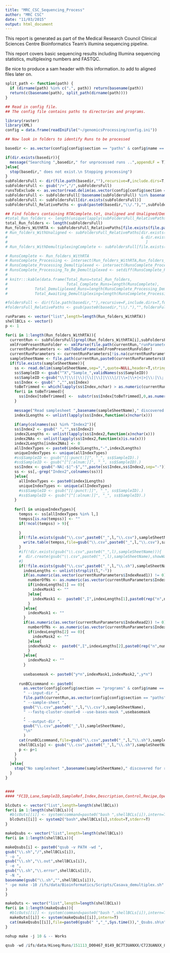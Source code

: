 ```yaml
---
title: "MRC_CSC_Sequencing_Process"
author: "MRC CSC"
date: "11/03/2015"
output: html_document
---
```


This report is generated as part of the Medical Research Council Clinical Sciences Centre Bioinformatics Team's illumina sequencing pipeline.

This report covers basic sequencing results including Illumina sequencing statistics, multiplexing numbers and FASTQC.


Be nice to produce a sam header with this information..to add to aligned files later on.

```r

split_path <- function(path) {
  if (dirname(path) %in% c(".", path)) return(basename(path))
  return(c(basename(path), split_path(dirname(path))))
}

## Read in config file.
## The config file contains paths to directories and programs.

library(raster)
library(XML)
config = data.frame(readIniFile("~/genomicsProcessing/config.ini"))

## Now look in folders to identify Runs to be processed

basedir <- as.vector(config[config$section == "paths" & config$name == "basedir","value"])

if(dir.exists(basedir)){
  message("Searching ",basedir," for unprocessed runs ..",appendLF = T)
}else{
  stop(basedir," does not exist.\n Stopping processing")
}
subFoldersFull <- dir(file.path(basedir,""),recursive=F,include.dirs=T,full.names=T)
subFoldersFull <- gsub("/+","/",subFoldersFull)
runsToExclude <- as.vector(read.delim(as.vector(config[config$section == "paths" & config$name == "runsToExclude","value"]),h=F)[,1])
subFoldersFull <- subFoldersFull[!basename(subFoldersFull) %in% basename(runsToExclude)]
subFoldersFull <- subFoldersFull[dir.exists(subFoldersFull)]
subFoldersFull_RelativePaths <- gsub(paste0(basedir,"\\/."),"",subFoldersFull)

## Find folders containing RTAComplete.txt, Unaligned and Unaligned/Demultiplexing.html
#total_Run_folders <- length(unique(lapply(subFoldersFull_RelativePaths,function(x) split_path(x)[[length(split_path(x))]])))
total_Run_folders <- length(subFoldersFull)
Run_folders_WithRTA <- subFoldersFull_RelativePaths[file.exists(file.path(subFoldersFull,"RTAComplete.txt"))]
# Run_folders_WithUnaligned <- subFoldersFull_RelativePaths[dir.exists(file.path(subFoldersFull,"Unaligned"))
#                                                           & dir.exists(subFoldersFull)
#                                                             ]
# Run_folders_WithDemultiplexingComplete <- subFoldersFull[file.exists(file.path(subFoldersFull,"Unaligned","Demultiplexing\\.html"))]

# RunsComplete <- Run_folders_WithRTA
# RunsComplete_Processing <- intersect(Run_folders_WithRTA,Run_folders_WithUnaligned)
# RunsComplete_Processing_Demultiplexed <- intersect(RunsComplete_Processing,Run_folders_WithDemultiplexingComplete)
# RunsComplete_Processing_To_Be_Demultiplexed <- setdiff(RunsComplete_Processing,RunsComplete_Processing_Demultiplexed)
# 
# knitr:::kable(data.frame(Total_Runs=total_Run_folders,
#                          Total_Complete_Runs=length(RunsComplete),
#            Total_Demuliplexed_Runs=length(RunsComplete_Processing_Demultiplexed),
#            Total_Awaiting_Demultiplexing=length(RunsComplete_Processing_To_Be_Demultiplexed)))

#foldersFull <- dir(file.path(basedir,""),recursive=F,include.dirs=T,full.names=T)
#foldersFull_RelativePaths <- gsub(paste0(basedir,"\\/."),"",foldersFull)

runParams <- vector("list",length=length(Run_folders_WithRTA))
shellBCLs <- vector()
p <- 1

for(i in 1:length(Run_folders_WithRTA)){
  currentRun <- subFoldersFull[grepl(Run_folders_WithRTA[i],subFoldersFull)]
  xmlFromPresentRunFolder <- xmlParse(file.path(currentRun,"runParameters.xml"))
  currentRunParameters <- xmlToDataFrame(xmlFromPresentRunFolder)
  currentRunParameters <- currentRunParameters[!is.na(currentRunParameters$ExperimentName),,drop=F]
  sampleSheetName <- file.path(currentRun,paste0(currentRunParameters$Barcode,".csv"))
  if(file.exists(sampleSheetName)){
    ss <- read.delim(sampleSheetName,sep=",",quote=NULL,header=T,stringsAsFactors=F)
    ss$SampleID <- gsub("^X","Sample_",validNames(ss$SampleID))
    ss$SampleID <-gsub("\\?|\\(|\\)|\\[|\\]|\\\\|/|\\=|\\+|<|>|\\:|\\;|\"|\'|\\*|\\^|\\||\\&|\\.","_",ss$SampleID)    
    ss$Index <- gsub(" ","",ss$Index)
    toBeTrimmed <- which(lapply(ss$Index,nchar) > as.numeric(currentRunParameters$IndexRead1))
    for(i in toBeTrimmed){
      ss$Index[toBeTrimmed] <-  substr(ss$Index[toBeTrimmed],0,as.numeric(currentRunParameters$IndexRead1))
    }
    
    message("Read samplesheet ",basename(sampleSheetName)," discovered for run ",currentRun)
    index1Lengths <- unlist(lapply(ss$Index,function(x)nchar(x)))
    
    if(any(colnames(ss) %in% "Index2")){
    ss$Index2 <- gsub(" ","",ss$Index2)
    index2Lengths <- unlist(lapply(ss$Index2,function(x)nchar(x)))
    index2NAs <- unlist(lapply(ss$Index2,function(x)is.na(x)))
    index2Lengths[index2NAs] <- 0
    allIndexTypes <- paste0(index1Lengths,"-",index2Lengths)
    uniqueIndexTypes <- unique(allIndexTypes)
    #ss$SampleID <- gsub("[[:punct:]]", "_", ss$SampleID).)
    #ss$SampleID <- gsub("[^[:alnum:]]", "_", ss$SampleID).)
    ss$Index <- gsub("-NA|-$|^-$","",paste(ss$Index,ss$Index2,sep="-"))
    ss <- ss[,-grep("Index2",colnames(ss))]
    }else{
      allIndexTypes <- paste0(index1Lengths)
      uniqueIndexTypes <- unique(allIndexTypes)
      #ss$SampleID <- gsub("[[:punct:]]", "_", ss$SampleID).)
      #ss$SampleID <- gsub("[^[:alnum:]]", "_", ss$SampleID).)
    }
 
    for(l in uniqueIndexTypes){
      tempss <- ss[allIndexTypes %in% l,]
      tempss[is.na(tempss)] <- ""
      if(!ncol(tempss) > 9){
        
      }
      if(!file.exists(gsub("\\.csv",paste0("_",l,"\\.csv"),sampleSheetName))){
        write.table(tempss,file=gsub("\\.csv",paste0("_",l,"\\.csv"),sampleSheetName),quote=F,sep=",",row.names=F,col.names=T)
      }
      #if(!dir.exists(gsub("\\.csv",paste0("_",l),sampleSheetName))){
      #  dir.create(gsub("\\.csv",paste0("_",l),sampleSheetName),showWarnings = F)
      #}
      if(!file.exists(gsub("\\.csv",paste0("_",l,"\\.sh"),sampleSheetName))){
        indexLengths <- unlist(strsplit(l,"-"))
        if(as.numeric(as.vector(currentRunParameters$IndexRead1)) != 0){
          numberOfNs <- as.numeric(as.vector(currentRunParameters$IndexRead1)) - as.numeric(indexLengths[1])
          if(indexLengths[1] == 0){ 
            indexMask1 <- ""
          }else{
            indexMask1 <-  paste0(",I",indexLengths[1],paste0(rep("n",numberOfNs),collapse=""))
          }
        }else{
          indexMask1 <- ""
        }
        if(as.numeric(as.vector(currentRunParameters$IndexRead2)) != 0){
          numberOfNs <- as.numeric(as.vector(currentRunParameters$IndexRead2)) - as.numeric(indexLengths[2])
          if(indexLengths[2] == 0){ 
            indexMask2 <- ""
          }else{
          indexMask2 <-  paste0(",I",indexLengths[2],paste0(rep("n",numberOfNs),collapse=""))
          }
        }else{
          indexMask2 <- ""
        }
        
        usebasemask <- paste0("y*n",indexMask1,indexMask2,",y*n")
        
      runBCLcommand <- paste0(
        as.vector(config[config$section == "programs" & config$name == "configureBclToFastq","value"]),
        " --input-dir ",
        file.path(currentRun,as.vector(config[config$section == "paths" & config$name == "inputdir","value"])),
        " --sample-sheet ",
        gsub("\\.csv",paste0("_",l,"\\.csv"),sampleSheetName),
        " --fastq-cluster-count=0 --use-bases-mask ",usebasemask
        ,
        " --output-dir ",
        gsub("\\.csv",paste0("_",l),sampleSheetName),
        "\n"
        )
      cat(runBCLcommand,file=gsub("\\.csv",paste0("_",l,"\\.sh"),sampleSheetName))
      shellBCLs[p] <- gsub("\\.csv",paste0("_",l,"\\.sh"),sampleSheetName)
      p <- p+1
    }
    }
  }else{
    stop("No samplesheet ",basename(sampleSheetName)," discovered for run ",basename(currentRun))
  }
}


####
#### "FCID,Lane,SampleID,SampleRef,Index,Description,Control,Recipe,Operator,SampleProject\n";

blcOuts <- vector("list",length=length(shellBCLs))
for(i in 1:length(shellBCLs)){
  #blcOuts[[i]] <- system(command=paste0("bash ",shellBCLs[i]),intern=T)
  blcOuts[[i]] <- system2("bash",shellBCLs[i],stdout=T,stderr=T)
}

makeQsubs <- vector("list",length=length(shellBCLs))
for(i in 1:length(shellBCLs)){

makeQsubs[i] <- paste0("qsub -v PATH -wd ",
gsub("\\.sh","/",shellBCLs[i]),
" -o ",
gsub("\\.sh","\\.out",shellBCLs[i]),
" -e ", 
gsub("\\.sh","\\.error",shellBCLs[i]),
" -N ",
basename(gsub("\\.sh","",shellBCLs[i])),
" -pe make -10 /ifs/data/Bioinformatics/Scripts/Casava_demultiplex.sh"
)
}

makeOuts <- vector("list",length=length(shellBCLs))
for(i in 1:length(makeQsubs)){
  #blcOuts[[i]] <- system(command=paste0("bash ",shellBCLs[i]),intern=T)
  makeOuts[[i]] <- system(makeQsubs[[i]],intern=T)
  cat(makeQsubs[[i]],file=paste0(gsub(" ","_",Sys.time()),"_Qsubs.sh\n"),append=T)
}

nohup make -j 10 & -- Works
  
qsub -wd /ifs/data/Hiseq/Runs/151113_D00467_0149_BC7T3UANXX/C7J3UANXX_8-8 -o /ifs/data/Hiseq/Runs/151113_D00467_0149_BC7T3UANXX/C7J3UANXX_8_8.out -e /ifs/data/Hiseq/Runs/151113_D00467_0149_BC7T3UANXX/C7J3UANXX_8_8.error -n C7J3UANXX_8-8  -pe make -4 /ifs/data/Bioinformatics/Scripts/Casava_demultiplex.sh

```

